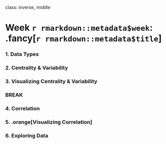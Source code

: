 
class: inverse, middle

# Week `r rmarkdown::metadata$week`: .fancy[`r rmarkdown::metadata$title`]

### 1. Data Types
### 2. Centrality & Variability
### 3. Visualizing Centrality & Variability

### BREAK

### 4. Correlation
### 5. .orange[Visualizing Correlation]
### 6. Exploring Data
